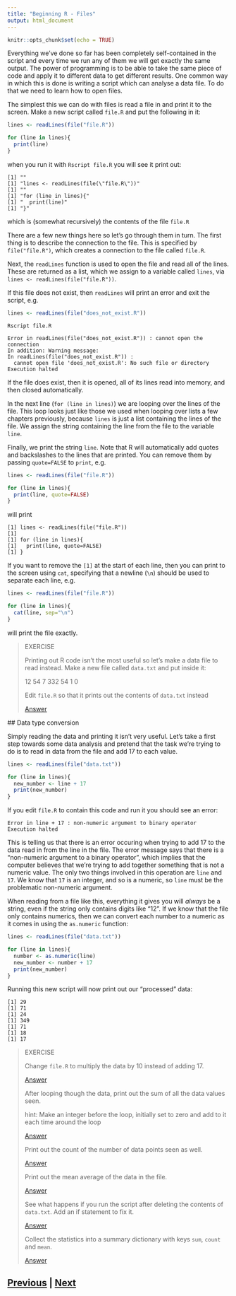 ```yaml
---
title: "Beginning R - Files"
output: html_document
---
```


```r
knitr::opts_chunk$set(echo = TRUE)
```

Everything we've done so far has been completely self-contained in the 
script and every time we run any of them we will get exactly the same output. 
The power of programming is to be able to take the same piece of code and 
apply it to different data to get different results. One common way in 
which this is done is writing a script which can analyse a data file. 
To do that we need to learn how to open files.

The simplest this we can do with files is read a file in and print it 
to the screen. Make a new script called `file.R` and put the following in it:

```R
lines <- readLines(file("file.R"))

for (line in lines){
  print(line)
}
```

when you run it with `Rscript file.R` you will see it print out:

```
[1] ""
[1] "lines <- readLines(file(\"file.R\"))"
[1] ""
[1] "for (line in lines){"
[1] "  print(line)"
[1] "}"
```

which is (somewhat recursively) the contents of the file `file.R`

There are a few new things here so let's go through them in turn. The first 
thing is to describe the connection to the file. This is specified by
`file("file.R")`, which creates a connection to the file called `file.R`.

Next, the `readLines` function is used to open the file and read all 
of the lines. These are returned as a list, which we assign to a 
variable called `lines`, via `lines <- readLines(file("file.R"))`.

If this file does not exist, then `readLines` will print an error
and exit the script, e.g.

```R
lines <- readLines(file("does_not_exist.R"))
```

```
Rscript file.R

Error in readLines(file("does_not_exist.R")) : cannot open the connection
In addition: Warning message:
In readLines(file("does_not_exist.R")) :
  cannot open file 'does_not_exist.R': No such file or directory
Execution halted
```

If the file does exist, then it is opened, all of its lines read into 
memory, and then closed automatically.

In the next line (`for (line in lines)`) we are looping over the lines 
of the file. This loop looks just like those we used when looping over 
lists a few chapters previously, because `lines` is just a list containing
the lines of the file. We assign the string containing the line from the 
file to the variable `line`.

Finally, we print the string `line`. Note that R will automatically
add quotes and backslashes to the lines that are printed. You can 
remove them by passing `quote=FALSE` to `print`, e.g.

```R
lines <- readLines(file("file.R"))

for (line in lines){
  print(line, quote=FALSE)
}
```

will print

```
[1] lines <- readLines(file("file.R"))
[1] 
[1] for (line in lines){
[1]   print(line, quote=FALSE)
[1] }
```

If you want to remove the `[1]` at the start of each line, then you can print
to the screen using `cat`, specifying that a newline (`\n`) should be 
used to separate each line, e.g.

```R
lines <- readLines(file("file.R"))

for (line in lines){
  cat(line, sep="\n")
}
```

will print the file exactly.

> EXERCISE
>
> Printing out R code isn't the most useful so let's make a data 
> file to read instead. Make a new file called `data.txt` and put inside it:
> 
> 12
> 54
> 7
> 332
> 54
> 1
> 0
>
> Edit `file.R` so that it prints out the contents of `data.txt` instead
>
> [Answer](files_answer01.html)

## Data type conversion

Simply reading the data and printing it isn't very useful. Let's take a 
first step towards some data analysis and pretend that the task we're 
trying to do is to read in data from the file and add 17 to each value.

```R
lines <- readLines(file("data.txt"))

for (line in lines){
  new_number <- line + 17
  print(new_number)
}
```

If you edit `file.R` to contain this code and run it you should see an error:

```
Error in line + 17 : non-numeric argument to binary operator
Execution halted
```

This is telling us that there is an error occuring when trying to add 17 to the 
data read in from the line in the file. The error message says that there is
a "non-numeric argument to a binary operator", which implies that the computer 
believes that we're trying to add together something that is not a numeric
value. The only two things involved in this operation are `line` and `17`. 
We know that `17` is an integer, and so is a numeric, so `line` must be 
the problematic non-numeric argument.

When reading from a file like this, everything it gives you will *always* 
be a string, even if the string only contains digits like "12". If we know 
that the file only contains numerics, then we can convert each number 
to a numeric as it comes in using the `as.numeric` function: 

```R
lines <- readLines(file("data.txt"))

for (line in lines){
  number <- as.numeric(line)
  new_number <- number + 17
  print(new_number)
}
```

Running this new script will now print out our "processed" data:

```
[1] 29
[1] 71
[1] 24
[1] 349
[1] 71
[1] 18
[1] 17
```

> EXERCISE
>
> Change `file.R` to multiply the data by 10 instead of adding 17.
>
> [Answer](files_answer02.html)
> 
> After looping though the data, print out the sum of all the data values seen.
>
> hint: Make an integer before the loop, initially set to zero and 
> add to it each time around the loop
> 
> [Answer](files_answer03.html)
>
> Print out the count of the number of data points seen as well.
>
> [Answer](files_answer04.html)
>
> Print out the mean average of the data in the file.
>
> [Answer](files_answer05.html)
>
> See what happens if you run the script after deleting the contents of `data.txt`. 
> Add an if statement to fix it.
>
> [Answer](files_answer06.html)
>
> Collect the statistics into a summary dictionary with keys `sum`, `count` and `mean`.
>
> [Answer](files_answer07.html)

## [Previous](dictionaries.html) | [Next](summary.html)
